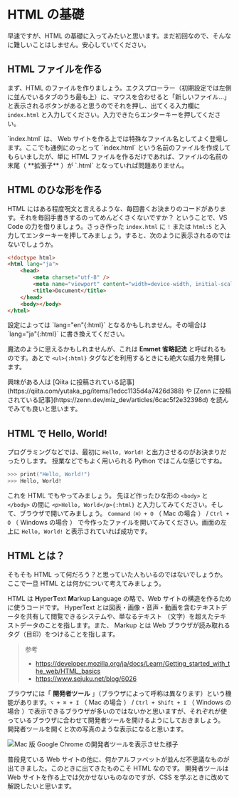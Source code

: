 
# HTML の基礎

早速ですが、HTML の基礎に入ってみたいと思います。まだ初回なので、そんなに難しいことはしません。安心していてください。

## HTML ファイルを作る

まず、HTML のファイルを作りましょう。エクスプローラー（初期設定では左側に並んでいるタブのうち最も上）に、マウスを合わせると「新しいファイル…」と表示されるボタンがあると思うのでそれを押し、出てくる入力欄に `index.html` と入力してください。入力できたらエンターキーを押してください。

<Callout>
    `index.html` は、 Web
    サイトを作る上では特殊なファイル名としてよく登場します。ここでも通例にのっとって `index.html`
    という名前のファイルを作成してもらいましたが、単に HTML
    ファイルを作るだけであれば、ファイルの名前の末尾（ **拡張子** ）が `.html`
    となっていれば問題ありません。
</Callout>

## HTML のひな形を作る

HTML にはある程度呪文と言えるような、毎回書くお決まりのコードがあります。それを毎回手書きするのってめんどくさくないですか？
ということで、VS Code の力を借りましょう。さっき作った `index.html` に `!` または `html:5` と入力してエンターキーを押してみましょう。すると、次のように表示されるのではないでしょうか。

```html filename="index.html"
<!doctype html>
<html lang="ja">
    <head>
        <meta charset="utf-8" />
        <meta name="viewport" content="width=device-width, initial-scale=1.0" />
        <title>Document</title>
    </head>
    <body></body>
</html>
```

<Callout type="info">
    設定によっては `lang="en"{:html}` となるかもしれません。その場合は `lang="ja"{:html}` に書き換えてください。
</Callout>

魔法のように思えるかもしれませんが、これは **Emmet 省略記法** と呼ばれるものです。あとで `<ul>{:html}` タグなどを利用するときにも絶大な威力を発揮します。

<Callout>
    興味がある人は [Qiita
    に投稿されている記事](https://qiita.com/yutaka_pg/items/1edcc1135d4a7426d388) や [Zenn
    に投稿されている記事](https://zenn.dev/miz_dev/articles/6cac5f2e32398d)
    を読んでみても良いと思います。
</Callout>

## HTML で Hello, World!

プログラミングなどでは、最初に `Hello, World!` と出力させるのがお決まりだったりします。
授業などでもよく用いられる Python ではこんな感じですね。

```zsh
>>> print("Hello, World!")
>>> Hello, World!
```

これを HTML でもやってみましょう。
先ほど作ったひな形の `<body>` と `</body>` の間に `<p>Hello, World</p>{:html}` と入力してみてください。そして、ブラウザで開いてみましょう。
`Command（⌘）+ O` （ Mac の場合 ） / `Ctrl + O` （ Windows の場合 ） で今作ったファイルを開いてみてください。画面の左上に `Hello, World!` と表示されていれば成功です。

## HTML とは？

そもそも HTML って何だろう？と思っていた人もいるのではないでしょうか。ここで一旦 HTML とは何かについて考えてみましょう。

HTML は **H**yper**T**ext **M**arkup **L**anguage の略で、Web サイトの構造を作るために使うコードです。
HyperText とは図表・画像・音声・動画を含むテキストデータを共有して閲覧できるシステムや、単なるテキスト
（文字）を超えたテキストデータのことを指します。また、 Markup とは Web
ブラウザが読み取れるタグ（目印）をつけることを指します。

> 参考
>
> -   https://developer.mozilla.org/ja/docs/Learn/Getting_started_with_the_web/HTML_basics
> -   https://www.sejuku.net/blog/6026

ブラウザには「 **開発者ツール** 」（ブラウザによって呼称は異なります）という機能があります。`⌥ + ⌘ + I` （ Mac の場合 ） / `Ctrl + Shift + I` （ Windows の場合 ）で表示できるブラウザが多いのではないかと思いますが、それぞれが使っているブラウザに合わせて開発者ツールを開けるようにしておきましょう。
開発者ツールを開くと次の写真のような表示になると思います。

![Mac 版 Google Chrome の開発者ツールを表示させた様子](/browser_inspector.png)

普段見ている Web サイトの他に、何かアルファベットが並んだ不思議なものが出てきました。このときに出てきたものこそ HTML なのです。
開発者ツールは Web サイトを作る上では欠かせないものなのですが、CSS を学ぶときに改めて解説したいと思います。
